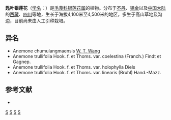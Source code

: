 {{Speciesbox 
| taxon = Anemone trullifolia
| authority = Hook. f. et Thoms.
}}
'''匙叶银莲花'''（[[学名|学名]]：{{lang|la|''Anemone trullifolia''}}）是[[毛茛科|毛茛科]][[银莲花属|银莲花属]]的植物。分布于[[不丹|不丹]]、[[锡金|锡金]]以及[[中国大陆|中国大陆]]的[[西藏|西藏]]、[[四川|四川]]等地，生长于海拔4,100米至4,500米的地区，多生于高山草地及沟边，目前尚未由人工引种栽培。

== 异名 ==
* Anemone chumulangmaensis [[王文采|W. T. Wang]]
* Anemone trullifolia Hook. f. et Thoms. var. coelestina (Franch.) Findt et Gagnep.
* Anemone trullifolia Hook. f. et Thoms. var. holophylla Diels
* Anemone trullifolia Hook. f. et Thoms. var. linearis (Bruhl) Hand.-Mazz.

== 参考文献 ==
<div class="references-small">
* {{cite web| url =http://www.bioinfo.cn/db05/KmzwSpecies.php?action=view&id=18056| title =匙叶银莲花| work =《中国高等植物数据库全库》| publisher =中国科学院微生物研究所| author =昆明植物研究所| accessdate =2009-02-25| deadurl =yes| archiveurl =https://web.archive.org/web/20160305003651/http://www.bioinfo.cn/db05/KmzwSpecies.php?action=view&id=18056| archivedate =2016-03-05}}
</div>
{{Taxonbar|from=Q10904178}}

[[Category:银莲花属|S]]
[[Category:不丹植物|S]]
[[Category:西藏植物|S]]
[[Category:四川植物|S]]